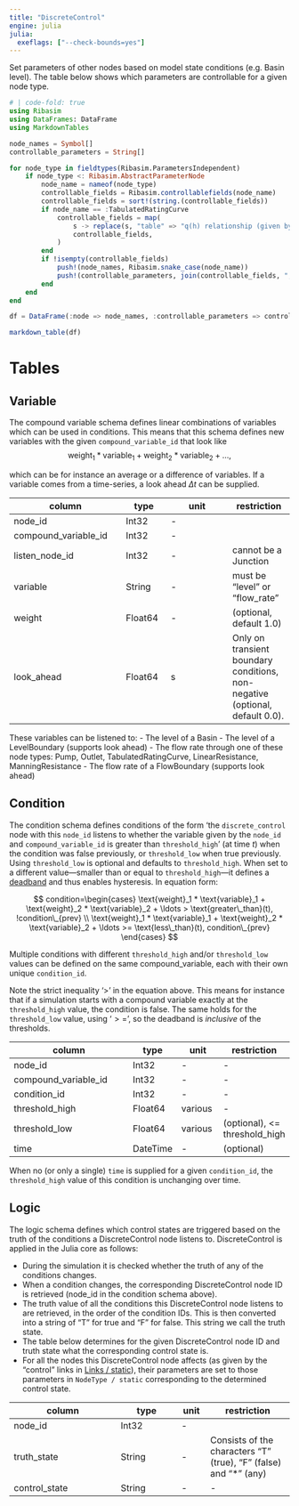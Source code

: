 ```yaml
---
title: "DiscreteControl"
engine: julia
julia:
  exeflags: ["--check-bounds=yes"]
---
```


Set parameters of other nodes based on model state conditions (e.g. Basin level).
The table below shows which parameters are controllable for a given node type.

```julia
# | code-fold: true
using Ribasim
using DataFrames: DataFrame
using MarkdownTables

node_names = Symbol[]
controllable_parameters = String[]

for node_type in fieldtypes(Ribasim.ParametersIndependent)
    if node_type <: Ribasim.AbstractParameterNode
        node_name = nameof(node_type)
        controllable_fields = Ribasim.controllablefields(node_name)
        controllable_fields = sort!(string.(controllable_fields))
        if node_name == :TabulatedRatingCurve
            controllable_fields = map(
                s -> replace(s, "table" => "q(h) relationship (given by level, flow_rate)"),
                controllable_fields,
            )
        end
        if !isempty(controllable_fields)
            push!(node_names, Ribasim.snake_case(node_name))
            push!(controllable_parameters, join(controllable_fields, ", "))
        end
    end
end

df = DataFrame(:node => node_names, :controllable_parameters => controllable_parameters)

markdown_table(df)
```

# Tables

## Variable

The compound variable schema defines linear combinations of variables which can be used in conditions. This means that
this schema defines new variables with the given `compound_variable_id` that look like
$$
\text{weight}_1 * \text{variable}_1 + \text{weight}_2 * \text{variable}_2 + \ldots,
$$

which can be for instance an average or a difference of variables. If a variable comes from a time-series, a look ahead $\Delta t$ can be supplied.

column               | type     | unit       | restriction
-------------------- | -------- | -----------| -----------
node_id              | Int32    | -          |
compound_variable_id | Int32    | -          |
listen_node_id       | Int32    | -          | cannot be a Junction
variable             | String   | -          | must be "level" or "flow_rate"
weight               | Float64  | -          | (optional, default 1.0)
look_ahead           | Float64  | $\text{s}$ | Only on transient boundary conditions, non-negative (optional, default 0.0).

These variables can be listened to:
- The level of a Basin
- The level of a LevelBoundary (supports look ahead)
- The flow rate through one of these node types: Pump, Outlet, TabulatedRatingCurve, LinearResistance, ManningResistance
- The flow rate of a FlowBoundary (supports look ahead)

## Condition

The condition schema defines conditions of the form 'the `discrete_control` node with this `node_id` listens to whether the variable given by the `node_id` and `compound_variable_id` is greater than `threshold_high`' (at time $t$) when the condition was false previously, or `threshold_low` when true previously. Using `threshold_low` is optional and defaults to `threshold_high`. When set to a different value---smaller than or equal to `threshold_high`---it defines a [deadband]("https://en.wikipedia.org/wiki/Deadband") and thus enables hysteresis. In equation form:

$$
condition=\begin{cases}
    \text{weight}_1 * \text{variable}_1 + \text{weight}_2 * \text{variable}_2 + \ldots > \text{greater\_than}(t), !condition\_{prev} \\
    \text{weight}_1 * \text{variable}_1 + \text{weight}_2 * \text{variable}_2 + \ldots >= \text{less\_than}(t), condition\_{prev}
\end{cases}
$$

Multiple conditions with different `threshold_high` and/or `threshold_low` values can be defined on the same compound_variable, each with their own unique `condition_id`.

Note the strict inequality '$>$' in the equation above. This means for instance that if a simulation starts with a compound variable exactly at the `threshold_high` value, the condition is false. The same holds for the `threshold_low` value, using '$>=$', so the deadband is *inclusive* of the thresholds.

column               | type     | unit    | restriction
-------------------- | -------- | ------- | -----------
node_id              | Int32    | -       | -
compound_variable_id | Int32    | -       | -
condition_id         | Int32    | -       | -
threshold_high         | Float64  | various | -
threshold_low            | Float64  | various | (optional), <= threshold_high
time                 | DateTime | -       | (optional)

When no (or only a single) `time` is supplied for a given `condition_id`, the `threshold_high` value of this condition is unchanging over time.

## Logic

The logic schema defines which control states are triggered based on the truth of the conditions a DiscreteControl node listens to.
DiscreteControl is applied in the Julia core as follows:

- During the simulation it is checked whether the truth of any of the conditions changes.
- When a condition changes, the corresponding DiscreteControl node ID is retrieved (node_id in the condition schema above).
- The truth value of all the conditions this DiscreteControl node listens to are retrieved, in the order of the condition IDs. This is then converted into a string of "T" for true and "F" for false. This string we call the truth state.
- The table below determines for the given DiscreteControl node ID and truth state what the corresponding control state is.
- For all the nodes this DiscreteControl node affects (as given by the "control" links in [Links / static](/reference/usage.qmd#link)), their parameters are set to those parameters in `NodeType / static` corresponding to the determined control state.

column         | type     | unit | restriction
-------------- | -------- | ---- | -----------
node_id        | Int32    | -    |
truth_state    | String   | -    | Consists of the characters "T" (true), "F" (false) and "*" (any)
control_state  | String   | -    | -

